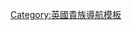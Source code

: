 {{Navbox
| name  = 西蒙子爵
| title = {{link-en|西蒙子爵|Viscount Simon}}
| state = {{{state|autocollapse}}}
| bodyclass = hlist
| list1 =
* [[第一代西蒙子爵约翰·西蒙|第一代子爵約翰·西蒙]]（1940年－1954年）
* [[第二代西蒙子爵約翰·西蒙|第二代子爵約翰·西蒙]]（1954年－1993年）
* {{link-en|第三代西蒙子爵大衛·西蒙|Jan David Simon, 3rd Viscount Simon|第三代子爵大衛·西蒙}}（1993年至今）
}}<noinclude>
{{collapsible option}}
[[Category:英國貴族導航模板]]
</noinclude>
